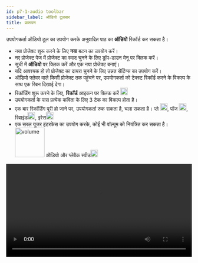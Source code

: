 ```yaml
---
id: p7-1-audio toolbar
sidebar_label: ऑडियो टूलबार
title: प्रारूपण
---
```



उपयोगकर्ता ऑडियो टूल का उपयोग करके अनुवादित पाठ का **ऑडियो** रिकॉर्ड कर सकता है।

- नया प्रोजेक्ट शुरू करने के लिए **नया** बटन का उपयोग करें।
- नए प्रोजेक्ट पेज में प्रोजेक्ट का स्वाद चुनने के लिए ड्रॉप-डाउन मेनू पर क्लिक करें।
- सूची में **ऑडियो** पर क्लिक करें और एक नया प्रोजेक्ट बनाएं।
- यदि आवश्यक हो तो प्रोजेक्ट का दायरा चुनने के लिए उन्नत सेटिंग्स का उपयोग करें।
- ऑडियो फ्लेवर वाले किसी प्रोजेक्ट तक पहुंचने पर, उपयोगकर्ता को टेक्स्ट रिकॉर्ड करने के विकल्प के साथ एक रिबन दिखाई देगा।
- रिकॉर्डिंग शुरू करने के लिए, **रिकॉर्ड** आइकन पर क्लिक करें <img src="/assets/record.PNG" width="20px" alt="record"/>
- उपयोगकर्ता के पास प्रत्येक कविता के लिए 3 टेक का विकल्प होता है।
- एक बार रिकॉर्डिंग पूरी हो जाने पर, उपयोगकर्ता रुक सकता है, चला सकता है। प्ले <img src="/assets/play.PNG" width="20px" alt=""/>, पॉज <img src="/assets/pause.PNG" width="20px" alt="pause"/>, रिवाइंड<img src="/assets/rewind.PNG" width="20px" alt="rewind"/>, इरेस<img src="/assets/delete.PNG" width="20px" alt="delete"/> 
- एक सरल यूजर इंटरफेस का उपयोग करके, कोई भी वॉल्यूम को नियंत्रित कर सकता है।<img src="/assets/volume.PNG" width="80px" alt="volume"/> ऑडियो और  प्लेबैक स्पीड<img src="/assets/speed.PNG" width="20px" alt="audioplayback"/>


<video controls src="/0.5.5/en_audio_toolbar.mov" width="100%" type="video/mov"/>



### रिकॉर्डिंग टूलबार ###

<img src="/0.5.3/hi_audio_toolbar.png"  width="1000px" alt="audio"/>

**ऑडियो** मोड में रिकॉर्डिंग शुरू करने के लिए, उपयोगकर्ता को रिकॉर्डिंग में मदद करने के लिए टूल के साथ एक काला रिबन दिखाई देगा।

- उपयोगकर्ता अलग-अलग **गति** सेटिंग्स के साथ प्लेबैक स्पीड को नियंत्रित कर सकता है।
- नई ऑडियो रिकॉर्डिंग **रिकॉर्ड (R)** पर क्लिक करके शुरू की जाती हैं।
- रिकॉर्ड बटन पर क्लिक करने के बाद यह पॉज बटन में बदल जाएगा, इससे उपयोगकर्ता रिकॉर्डिंग के दौरान पॉज कर सकेगा।
- **स्टॉप (S)** बटन रिकॉर्डिंग को पूरी तरह से बंद कर देगा।
- एक **रिवाइंड (<)** बटन उपयोगकर्ता को ऑडियो प्लेबैक में पीछे जाने और रिकॉर्डिंग की समीक्षा करने में सक्षम बनाता है।
- **चलाएँ / रोकें (P)** बटन उपयोगकर्ता को प्लेबैक के दौरान ऑडियो शुरू या बंद करने की अनुमति देते हैं।
- **डिलीट** बटन उपयोगकर्ता को अपनी रिकॉर्डिंग से ऑडियो के चयनित ट्रैक/पद्य को हटाने में सक्षम बनाता है।
- **वॉल्यूम** नियंत्रण बटन प्लेबैक ऑडियो के वॉल्यूम स्तर को समायोजित करता है।
   - यह उपयोगकर्ता को **+** या **-** बटन पर क्लिक करके ध्वनि को बढ़ाने या घटाने की अनुमति देता है।
- उपयोगकर्ता के पास प्रत्येक कविता के लिए 3 टेक **ए बी सी** का विकल्प होता है, डबल-क्लिक करके उपयोगकर्ता आगे के उपयोग के लिए सर्वश्रेष्ठ टेक का चयन कर सकता है।
- सेटिंग्स सुविधा उपयोगकर्ता को उनकी प्राथमिकताओं के अनुसार माइक्रोफ़ोन/हेडफ़ोन की पसंद को अनुकूलित करने में सक्षम बनाती है।

### किसी वचन का ऑडियो कैसे डिलीट करें? ###

- उस पद्य पर जाएँ जिसे हटाना है।
- **टेक** पर क्लिक करें जिसे हटाना है।
- **डिलीट** आइकन पर क्लिक करें।

### ऑडियो फ़ाइल कैसे निर्यात करें? ###

- प्रोजेक्ट पृष्ठ से उस प्रोजेक्ट का चयन करके प्रारंभ करें जिसे आप **निर्यात** करना चाहते हैं।
- प्रोजेक्ट नाम के अंत में तीन-बिंदु मेनू ढूंढें और उस पर क्लिक करें।
- दिखाई देने वाले मेनू में, **निर्यात** विकल्प चुनें।
- निर्यात सेटिंग्स के लिए एक संवाद बॉक्स खुलेगा, जिसमें आपको निम्नलिखित निर्यात विकल्प मिलेंगे।
   - **पद्य-वार** (डिफ़ॉल्ट): यह सेटिंग प्रोजेक्ट को छंद-दर-पद्य निर्यात करती है
   - **अध्याय-वार:** यह विकल्प पूरे अध्याय को एक फ़ाइल के रूप में निर्यात करता है
   - **पूर्ण परियोजना:** आप इस विकल्प का उपयोग करके संपूर्ण परियोजना को निर्यात कर सकते हैं, यह परियोजना में सभी व्यक्तिगत योगदान को जोड़ देगा

<video controls src="/0.5.5/en_audio_toolbar12.mov" width="100%" type="video/mov"/>

### ऑडियो रिकॉर्डिंग के लिए शॉर्टकट कीज ###
- R - रिकार्ड
- E - बायोडाटा रिकॉर्ड
- P - पॉज़ रिकॉर्ड
- S - स्टॉप रिकॉर्ड
- < - रिवाइंड करें
- Space Bar - प्लेबैक रोकें
- Enter / Return - प्लेबैक प्रारंभ करें
- A , B , C - परिवर्तन लें
- (+) वॉल्यूम बढ़ाएँ
- ( - ) नीची मात्रा